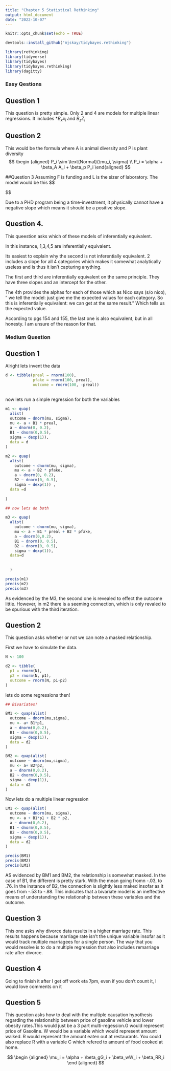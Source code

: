 ```yaml
---
title: "Chapter 5 Statistical Rethinking"
output: html_document
date: "2022-10-07"
---
```


```r
knitr::opts_chunk$set(echo = TRUE)
```

```r
devtools::install_github("mjskay/tidybayes.rethinking")
```

```r
library(rethinking)
library(tidyverse)
library(tidybayes)
library(tidybayes.rethinking)
library(dagitty)

```



### Easy Qestions

## Question 1

This question is pretty simple. Only 2 and 4 are models for multiple linear regressions. It includes $*B_xx_i$ and $B_zZ_I$


## Question 2
This would be the formula where A is animal diversity and P is plant diversity
$$
\begin {aligned}
P_i \sim \text{Normal}(\mu_i, \sigma)
\\
P_i = \alpha + \beta_A A_i + \beta_p P_i
\end{aligned}
$$


##Question 3
Assuming F is funding and L is the sizer of laboratory. The model would be this
$$
\begin {aligned}

P_i = \alpha + \beta_F F_i + \beta_L L_i
\end{aligned}
$$

Due to a PHD program being a time-investment, it physically cannot have a negative slope which means it should be a positive slope.

## Question 4.

This queestion asks which of these models of inferentially equivalent.


In this instance, 1,3,4,5 are inferentially equivalent.

Its easiest to explain why the second is not inferentially equivalent. 2 includes a slope for all 4 categories which makes it somewhat analytically useless and is thus it isn't capturing anything.

The first and third are inferentially equivalent on the same principle. They have three slopes and an intercept for the other.

The 4th provides the alphas for each of those which as Nico says (s/o nico), " we tell the model: just give me the expected values for each category. So this is inferentially equivalent: we can get at the same result." Which tells us the expected value.

According to pgs 154 and 155, the last one is also equivalent, but in all honesty. I am unsure of the reason for that.




### Medium Question

## Question 1

Alright lets invent the data
```r



d <- tibble(preal = rnorm(100),
            pfake = rnorm(100, preal),
            outcome = rnorm(100, -preal))
            
```

now lets run a simple regression for both the variables


```r
m1 <- quap(
  alist(
  outcome ~ dnorm(mu, sigma),
  mu <- a + B1 * preal, 
  a ~ dnorm(0, 0.2),
  B1 ~ dnorm(0,0.5),
  sigma ~ dexp(1)),
  data = d
)

m2 <- quap(
  alist(
    outcome ~ dnorm(mu, sigma),
    mu <- a + B2 * pfake,
    a ~ dnorm(0, 0.2),
    B2 ~ dnorm(0, 0.5),
    sigma ~ dexp(1)) ,
  data =d
    
)

## now lets do both

m3 <- quap(
  alist(
    outcome ~ dnorm(mu, sigma),
    mu <- a + B1 * preal + B2 * pfake,
    a ~ dnorm(0,0.2),
    B1 ~ dnorm(0, 0.5),
    B2 ~ dnorm(0, 0.5),
    sigma ~ dexp(1)),
  data=d
    
    
  )


```

```r
precis(m1)
precis(m2)
precis(m3)
```

As evidenced by the M3, the second one is revealed to effect the outcome little. However, in m2 there is a seeming connection, which is only revaled to be spurious with the third iteration.

## Question 2

This question asks whether or not we can note a masked relationship.

First we have to simulate the data.

```r
N <- 100

d2 <- tibble(
  p1 = rnorm(N),
  p2 = rnorm(N, p1),
  outcome = rnorm(N, p1-p2)
)
```

lets do some regressions then!
```r
## Bivariates!

BM1 <- quap(alist(
  outcome ~ dnorm(mu,sigma),
  mu <- a+ B1*p1,
  a ~ dnorm(0,0.2),
  B1 ~ dnorm(0,0.5),
  sigma ~ dexp(1)),
  data = d2
)

BM2 <- quap(alist(
  outcome ~ dnorm(mu,sigma),
  mu <- a+ B2*p2,
  a ~ dnorm(0,0.2),
  B2 ~ dnorm(0,0.5),
  sigma ~ dexp(1)),
  data = d2
)
```

Now lets do a multiple linear regression
```r
LM1 <- quap(alist(
  outcome ~ dnorm(mu, sigma),
  mu <- a + B1*p1 + B2 * p2,
  a ~ dnorm(0,0.2),
  B1 ~ dnorm(0,0.5),
  B2 ~ dnorm(0,0.5),
  sigma ~ dexp(1)),
  data = d2
)
```


```r
precis(BM1)
precis(BM2)
precis(LM1)
```

AS evidenced by BM1 and BM2, the relationship is somewhat masked. In the case of B1, the different is pretty stark. With the mean going fromn -.03,  to .76. In the instance of B2, the connection is slightly less maked insofar as it goes from -.53 to -.88. This indicates that a bivariate model is an ineffective means of understanding the relationship between these variables and the outcome.


## Question 3

This one asks why divorce data results in a higher marriage rate. This results happens because marriage rate isn't the unique variable insofar as it would track multiple marriagees for a single person. The way that you would resolve is to do a multiple regression that also includes remarriage rate after divorce.

## Question 4

Going to finish it after I get off work eta 7pm, even if you don't count it, I would love comments on it


## Question 5
This question asks how to deal with the multiple causation hypothesis regarding the relationship between price of gasoline vehicle and lower obesity rates.This would just be a 3 part multi-regession.G would represent price of Gasoline. W would be a variable which would represent amount walked. R would represent the amount eaten out at restaurants. You could also replace R with a variable C which refered to amount of food cooked at home.

$$
\begin {aligned}
\mu_i = \alpha + \beta_gG_i + \beta_wW_i + \beta_RR_i
\end {aligned}
$$



